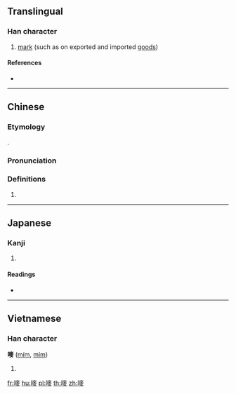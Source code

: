 {{character info/new}}
{{also|唛}}
==Translingual==

===Han character===
{{Han char|rn=30|rad=口|as=11|sn=14|four=64027|canj=RJON|ids=⿰口麥}}

# [[mark]] (such as on exported and imported [[good]]s)

====References====
* {{Han ref|kx=0206.201|dkj=04231|hdz=10674.040|uh=561C|ud=22044|bh=E14D|bd=57677}}

----

==Chinese==
{{zh-forms|s=唛}}

===Etymology===
{{bor|zh|en|mark}}. {{attention|zh|via Cantonese?}}

===Pronunciation===
{{zh-pron
|m=mà
|c=mak1
|mn=ba̍k
|cat=
}}

===Definitions===
{{zh-hanzi}}

# {{rfdef|zh}}

----

==Japanese==

===Kanji===
{{ja-kanji|grade=|rs=口11}}

# {{defn|lang=ja|sort=口11}}

====Readings====
* {{ja-readings|on=[[ば]] (ba)|kun=}}

----

==Vietnamese==

===Han character===
'''嘜''' ([[mím]], [[mỉm]])

# {{defn|lang=vi}}

[[fr:嘜]]
[[hu:嘜]]
[[pl:嘜]]
[[th:嘜]]
[[zh:嘜]]